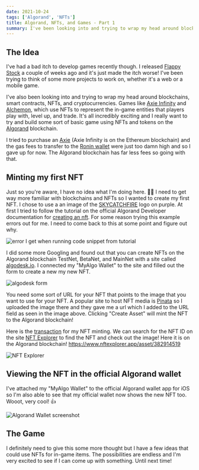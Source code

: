 ```yaml
---
date: 2021-10-24
tags: ['Algorand', 'NFTs']
title: Algorand, NFTs, and Games - Part 1
summary: I've been looking into and trying to wrap my head around blockchains, smart contracts, and NFTs and how they work from a developer's viewpoint.
---
```


## The Idea

I've had a bad itch to develop games recently though. I released [Flappy Stock](https://www.flappystock.com) a couple of weeks ago and it's just made the itch worse! I've been trying to think of some more projects to work on, whether it's a web or a mobile game.

I've also been looking into and trying to wrap my head around blockchains, smart contracts, NFTs, and cryptocurrencies. Games like [Axie Infinity](https://axieinfinity.com/) and [Alchemon](https://alchemon.net/), which use NFTs to represent the in-game entities that players play with, level up, and trade. It's all incredibly exciting and I really want to try and build some sort of basic game using NFTs and tokens on the [Algorand](https://www.algorand.com) blockchain.

I tried to purchase an [Axie](https://marketplace.axieinfinity.com/) (Axie Infinity is on the Ethereum blockchain) and the gas fees to transfer to the [Ronin wallet](https://roninwallet.io/) were just too damn high and so I gave up for now. The Algorand blockchain has far less fees so going with that.

## Minting my first NFT

Just so you're aware, I have no idea what I'm doing here. 🤷‍♂️ I need to get way more familiar with blockchains and NFTs so I wanted to create my first NFT. I chose to use a an image of the [SKYCATCHFIRE](https://www.skycatchfire.com) logo on purple. At first I tried to follow the tutorial on the official Algorand Developer documentation for [creating an nft](https://developer.algorand.org/docs/get-started/tokenization/nft/). For some reason trying this example errors out for me. I need to come back to this at some point and figure out why.

![error I get when running code snippet from tutorial](/static/images/content/algorand-error.png)

I did some more Googling and found out that you can create NFTs on the Algorand blockchain TestNet, BetaNet, and MainNet with a site called [algodesk.io](https://www.algodesk.io). I connected my "MyAlgo Wallet" to the site and filled out the form to create a new my new NFT.

![algodesk form](/static/images/content/algorand-form.png)

You need some sort of URL for your NFT that points to the image that you want to use for your NFT. A popular site to host NFT media is [Pinata](https://www.pinata.cloud/) so I uploaded the image there and they gave me a url which I added to the URL field as seen in the image above. Clicking "Create Asset" will mint the NFT to the Algorand blockchain!

Here is the [transaction](https://algoexplorer.io/asset/382914519) for my NFT minting. We can search for the NFT ID on the site [NFT Explorer](https://www.nftexplorer.app/) to find the NFT and check out the image! Here it is on the Algorand blockchain! https://www.nftexplorer.app/asset/382914519

![NFT Explorer](/static/images/content/algorand-nft-explorer.png)

## Viewing the NFT in the official Algorand wallet

I've attached my "MyAlgo Wallet" to the official Algorand wallet app for iOS so I'm also able to see that my official wallet now shows the new NFT too. Wooot, very cool! 👍

![Algorand Wallet screenshot](/static/images/content/algorand-wallet.jpeg)

## The Game

I definitely need to give this some more thought but I have a few ideas that could use NFTs for in-game items. The possibilities are endless and I'm very excited to see if I can come up with something. Until next time!
